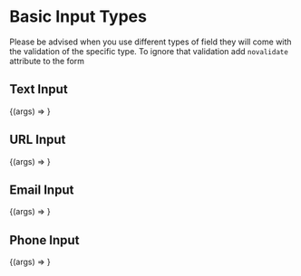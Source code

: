 
<Meta title="Input/Simple Input Types"
  component={TextInput}
/>


# Basic Input Types
Please be advised when you use different types of field they will come with the validation of the specific type. To ignore that validation add `novalidate` attribute to the form

## Text Input
<Canvas>
  <Story
    name="Text Input"
    args={{
      title: "Title example",
      placeholderText: "Text input example",
      disabled: false
    }}
  >
    {(args) => <TextInput {...args}/>}
  </Story>
</Canvas>

<ArgsTable story="Text Input"/>

## URL Input

<Canvas>
  <Story
    name="URL input"
    args={{
      title: "Url example",
      placeholderText: "https://",
      disabled: false
    }}
  >
    {(args) => <UrlInput {...args}/>}
  </Story>
</Canvas>

<ArgsTable story="URL input"/>

## Email Input

<Canvas>
  <Story
    name="Email input"
    args={{
      title: "Email example",
      placeholderText: "example@clipping.com",
      disabled: false
    }}
  >
    {(args) => <UrlInput {...args}/>}
  </Story>
</Canvas>

<ArgsTable story="Email input"/>

## Phone Input

<Canvas>
  <Story
    name="Phone input"
    args={{
      title: "Phone example",
      placeholderText: "+000 000 000",
      disabled: false
    }}
  >
    {(args) => <PhoneInput {...args}/>}
  </Story>
</Canvas>

<ArgsTable story="Phone input"/>

